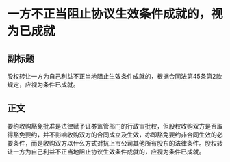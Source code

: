 # 一方不正当阻止协议生效条件成就的，视为已成就
## 副标题
股权转让一方为自己利益不正当地阻止生效条件成就的，根据合同法第45条第2款规定，应视为条件已成就。
## 正文
要约收购豁免批准是法律赋予证券监管部门的行政审批权，但股权收购双方是否取得豁免要约，并不影响收购双方的合同成立及生效，亦即豁免要约非合同生效的必要条件，而是收购双方以什么方式对抗上市公司其他所有股东的法律条件。股权转让一方为自己利益不正当地阻止协议生效条件成就的，应视为条件已成就。